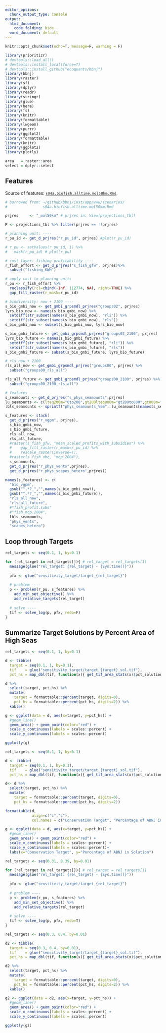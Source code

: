 ```yaml
---
editor_options:
  chunk_output_type: console
output:
  html_document:
    code_folding: hide
  word_document: default
---
```



```r
knitr::opts_chunk$set(echo=T, message=F, warning = F)
```

```r
library(prioritizr)
# devtools::load_all()
# devtools::install_local(force=T)
# devtools::install_github("ecoquants/bbnj")
library(bbnj)
library(raster)
library(sf)
library(dplyr)
library(readr)
library(stringr)
library(glue)
library(here)
library(fs)
library(knitr)
library(formattable)
library(lwgeom)
library(purrr)
library(ggplot2)
library(formattable)
library(knitr)
library(ggplot2)
library(plotly)

area   = raster::area
select = dplyr::select
```

## Features

Source of features: [`s04a.biofish.alltime.mol50km.Rmd`](https://github.com/ecoquants/bbnj/blob/699727ccbcf78935b0092a6c171af16f3e228120/inst/app/www/scenarios/s04a.biofish.alltime.mol50km.Rmd).

```r
# borrowed from: ~/github/bbnj/inst/app/www/scenarios/
#                s04a.biofish.alltime.mol50km.Rmd

prjres     <- "_mol50km" # prjres in: View(projections_tbl)

P <- projections_tbl %>% filter(prjres == !!prjres)

# planning unit: ----
r_pu_id <- get_d_prjres("r_pu_id", prjres) #plot(r_pu_id)

# r_pu <- setValues(r_pu_id, 1) %>%
#   mask(r_pu_id) # plot(r_pu)

# cost layer: fishing profitability ----
r_fish_effort <- get_d_prjres("s_fish_gfw", prjres)%>%
  subset("fishing_KWH")

# apply cost to planning units
r_pu <- r_fish_effort %>% 
  reclassify(rcl=cbind(-Inf, 112774, NA), right=TRUE) %>% 
  gap_fill_raster(r_mask=r_pu_id)

# biodiversity: now + 2100 ----
s_bio_gmbi_now <- get_gmbi_grpsmdl_prjres("groups02", prjres)
lyrs_bio_now <- names(s_bio_gmbi_now) %>% 
  setdiff(str_subset(names(s_bio_gmbi_now), "rli")) %>% 
  setdiff(str_subset(names(s_bio_gmbi_now), "rls"))
s_bio_gmbi_now <- subset(s_bio_gmbi_now, lyrs_bio_now)

s_bio_gmbi_future <- get_gmbi_grpsmdl_prjres("groups02_2100", prjres)
lyrs_bio_future <- names(s_bio_gmbi_future) %>% 
  setdiff(str_subset(names(s_bio_gmbi_future), "rli")) %>% 
  setdiff(str_subset(names(s_bio_gmbi_future), "rls"))
s_bio_gmbi_future <- subset(s_bio_gmbi_future, lyrs_bio_future)

# rls now + 2100
rls_all_now <- get_gmbi_grpsmdl_prjres("groups00", prjres) %>% 
  subset("groups00_rls_all")

rls_all_future <- get_gmbi_grpsmdl_prjres("groups00_2100", prjres) %>% 
  subset("groups00_2100_rls_all")

# features ----
s_seamounts <- get_d_prjres("s_phys_seamounts",prjres)
lu_seamounts <- c(lteq200m="0to200",gt200lteq800m="gt200to800",gt800m="gt800")
lbls_seamounts <- sprintf("phys_seamounts_%sm", lu_seamounts[names(s_seamounts)])

s_features <- stack(
  get_d_prjres("r_vgpm", prjres),
  s_bio_gmbi_now,
  s_bio_gmbi_future,
  rls_all_now,
  rls_all_future,
  #raster(s_fish_gfw, "mean_scaled_profits_with_subsidies") %>%
  #    gap_fill_raster(r_mask=r_pu_id) %>%
  #    rescale_raster(inverse=T),
  #raster(s_fish_ubc, "mcp_2004"),
  s_seamounts,
  get_d_prjres("r_phys_vents",prjres),
  get_d_prjres("r_phys_scapes_hetero",prjres))

names(s_features) <- c(
  "bio_vgpm",
  gsub("^.*?_","",names(s_bio_gmbi_now)),
  gsub("^.*?_","",names(s_bio_gmbi_future)),
  "rls_all_now",
  "rls_all_future",
  #"fish_profit.subs"
  #"fish_mcp.2004",
  lbls_seamounts,
  "phys_vents",
  "scapes_hetero")
```

## Loop through Targets

```r
rel_targets <- seq(0.1, 1, by=0.1)

for (rel_target in rel_targets[]){ # rel_target = rel_targets[1]
  message(glue("rel_target: {rel_target} - {Sys.time()}"))
  
  pfx <- glue("sensitivity_target/target_{rel_target}")
  
  # problem ----
  p <- problem(r_pu, s_features) %>%
    add_min_set_objective() %>% 
    add_relative_targets(rel_target)
  
  # solve ----
  tif <- solve_log(p, pfx, redo=F)
}
```

## Summarize Target Solutions by Percent Area of High Seas

```r
rel_targets <- seq(0.1, 1, by=0.1)

d <- tibble(
  target = seq(0.1, 1, by=0.1),
  tif    = glue("sensitivity_target/target_{target}_sol.tif"),
  pct_hs = map_dbl(tif, function(x){ get_tif_area_stats(x)$pct_solution}))

d %>% 
  select(target, pct_hs) %>% 
  mutate(
    target = formattable::percent(target, digits=0),
    pct_hs = formattable::percent(pct_hs, digits=2)) %>% 
  kable()

g <- ggplot(data = d, aes(x=target, y=pct_hs)) +
  #geom_line() 
  geom_area() + geom_point(color="red") + 
  scale_x_continuous(labels = scales::percent) +
  scale_y_continuous(labels = scales::percent)

ggplotly(g)
```

```r
rel_targets <- seq(0.1, 1, by=0.1)

d <- tibble(
  target = seq(0.1, 1, by=0.1),
  tif    = glue("sensitivity_target/target_{target}_sol.tif"),
  pct_hs = map_dbl(tif, function(x){ get_tif_area_stats(x)$pct_solution}))

d<- d %>% 
  select(target, pct_hs) %>% 
  mutate(
    target = formattable::percent(target, digits=0),
    pct_hs = formattable::percent(pct_hs, digits=2))

formattable(d,
            align=c("c","c"),
            col.names = c("Conservation Target", "Percentage of ABNJ in Solution"))

g <- ggplot(data = d, aes(x=target, y=pct_hs)) +
  #geom_line() 
  geom_area() + geom_point(color="red") + 
  scale_x_continuous(labels = scales::percent) +
  scale_y_continuous(labels = scales::percent)+
  labs(x="Conservation Target", y="Percentage of ABNJ in Solution")


```

```r
rel_targets <- seq(0.31, 0.39, by=0.01)

for (rel_target in rel_targets[]){ # rel_target = rel_targets[1]
  message(glue("rel_target: {rel_target} - {Sys.time()}"))
  
  pfx <- glue("sensitivity_target/target_{rel_target}")
  
  # problem ----
  p <- problem(r_pu, s_features) %>%
    add_min_set_objective() %>% 
    add_relative_targets(rel_target)
  
  # solve ----
  tif <- solve_log(p, pfx, redo=T)
}
```

```r
rel_targets <- seq(0.3, 0.4, by=0.01)

d2 <- tibble(
  target = seq(0.3, 0.4, by=0.01),
  tif    = glue("sensitivity_target/target_{target}_sol.tif"),
  pct_hs = map_dbl(tif, function(x){ get_tif_area_stats(x)$pct_solution}))

d2 %>% 
  select(target, pct_hs) %>% 
  mutate(
    target = formattable::percent(target, digits=0),
    pct_hs = formattable::percent(pct_hs, digits=2)) %>% 
  kable()

g2 <- ggplot(data = d2, aes(x=target, y=pct_hs)) +
  #geom_line() 
  geom_area() + geom_point(color="red") + 
  scale_x_continuous(labels = scales::percent) +
  scale_y_continuous(labels = scales::percent)

ggplotly(g2)
```